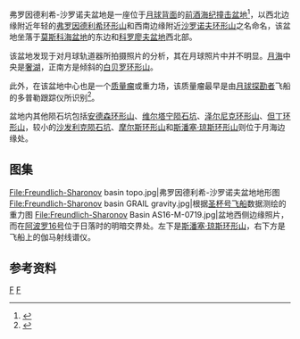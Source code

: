 {{lunar crater data|
 image=Freundlich-Sharonov Basin 2034 med.jpg|
 caption=月球轨道2号拍摄的斜视图，以高亮红色突出盆地的大致范围。|
 latitude=19.0|
 N_or_S=N|
 longitude= 176.0|
 E_or_W=E|
 diameter=600 公里<ref>The geologic history of the Moon, 1987, Wilhelms, Don E.; with sections by McCauley, John F.; Trask, Newell J. USGS Professional Paper: 1348. ([http://pubs.er.usgs.gov/publication/pp1348 online] {{Wayback|url=http://pubs.er.usgs.gov/publication/pp1348 |date=20160604112233 }})</ref>|
 eponym=[[弗罗因德利希环形山|弗罗因德利希环形山]]和[[沙罗诺夫环形山|沙罗诺夫环形山]]}}

弗罗因德利希-沙罗诺夫盆地是一座位于[[月球背面|月球背面]]的[[前酒海纪|前酒海纪]][[撞击盆地|撞击盆地]]<ref>{{Cite web |url=http://www.lpod.org/cwm/DataStuff/Lunar%20Basins.htm |title=撞击盆地数据库 |access-date=2016-02-22 |archive-url=https://web.archive.org/web/20140807080738/http://www.lpod.org/cwm/DataStuff/Lunar%20Basins.htm |archive-date=2014-08-07 |dead-url=yes }}</ref>，以西北边缘附近年轻的[[弗罗因德利希环形山|弗罗因德利希环形山]]和西南边缘附近[[沙罗诺夫环形山|沙罗诺夫环形山]]之名命名，该盆地坐落于[[莫斯科海|莫斯科海盆地]]的东边和[[科罗廖夫环形山|科罗廖夫盆地]]西北部。
  
该盆地发现于对月球轨道器所拍摄照片的分析，其在月球照片中并不明显。[[月海|月海]]中央是[[奢湖|奢湖]]，正南方是倾斜的[[白贝罗环形山|白贝罗环形山]]。

此外，在该盆地中心也是一个[[质量瘤|质量瘤]]或重力场，该质量瘤最早是由[[月球探勘者|月球探勘者]]飞船的多普勒跟踪仪所识别<ref>{{cite journal | doi = 10.1126/science.281.5382.1476 | title = Improved Gravity Field of the Moon from Lunar Prospector | year = 1998 | author = A. S. Konopliv, A. B. Binder, L. L. Hood, A. B. Kucinskas, W. L. Sjogren, and J. G. Williams | journal = Science | volume =  281 | issue = 5382  | pages = 1476–1480 | pmid=9727968}}</ref>。

盆地内其他陨石坑包括[[安德森环形山|安德森环形山]]、[[维尔塔宁陨石坑|维尔塔宁陨石坑]]、[[泽尔尼克环形山|泽尔尼克环形山]]、[[但丁环形山|但丁环形山]]，较小的[[沙发利克陨石坑|沙发利克陨石坑]]、[[摩尔斯环形山|摩尔斯环形山]]和[[斯潘塞·琼斯环形山|斯潘塞·琼斯环形山]]则位于月海边缘处。

==图集==
<gallery heights="200px" mode="packed">
File:Freundlich-Sharonov basin topo.jpg|弗罗因德利希-沙罗诺夫盆地地形图
File:Freundlich-Sharonov basin GRAIL gravity.jpg|根据[[重力回溯及内部结构实验室|圣杯号飞船]]数据测绘的重力图
File:Freundlich-Sharonov Basin AS16-M-0719.jpg|盆地西侧边缘照片，而在[[阿波罗16号|阿波罗16号]]位于日落时的明暗交界处。左下是[[斯潘塞·琼斯环形山|斯潘塞·琼斯环形山]]，右下方是飞船上的伽马射线谱仪。
</gallery>

==参考资料==
{{reflist}}

[[Category:月球盆地|F]]
[[Category:撞击盆地|F]]